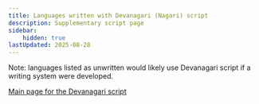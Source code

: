 ```yaml
---
title: Languages written with Devanagari (Nagari) script
description: Supplementary script page
sidebar:
    hidden: true
lastUpdated: 2025-08-28
---
```



Note: languages listed as unwritten would likely use Devanagari script if a writing system were developed.

<WsList script='Deva' />

[Main page for the Devanagari script](/scrlang/script-deva)

